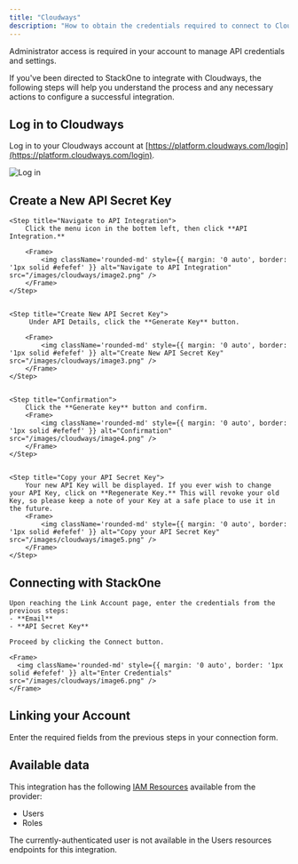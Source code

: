```yaml
---
title: "Cloudways"
description: "How to obtain the credentials required to connect to Cloudways."
---
```



<Note>
  Administrator access is required in your account to manage API credentials and settings.
</Note>

If you've been directed to StackOne to integrate with Cloudways, the following steps will help you understand the process and any necessary actions to configure a successful integration.

## Log in to Cloudways

Log in to your Cloudways account at [https://platform.cloudways.com/login](https://platform.cloudways.com/login).
<Frame>
    <img className='rounded-md' style={{ margin: '0 auto', border: '1px solid #efefef' }} alt="Log in" src="/images/cloudways/image1.png" />
</Frame>

## Create a New API Secret Key

<Steps>
    
    <Step title="Navigate to API Integration">
        Click the menu icon in the bottem left, then click **API Integration.**

        <Frame>
            <img className='rounded-md' style={{ margin: '0 auto', border: '1px solid #efefef' }} alt="Navigate to API Integration" src="/images/cloudways/image2.png" />
        </Frame>
    </Step>

    
    <Step title="Create New API Secret Key">
         Under API Details, click the **Generate Key** button.

        <Frame>
            <img className='rounded-md' style={{ margin: '0 auto', border: '1px solid #efefef' }} alt="Create New API Secret Key" src="/images/cloudways/image3.png" />
        </Frame>
    </Step>

    
    <Step title="Confirmation">
        Click the **Generate key** button and confirm.
        <Frame>
            <img className='rounded-md' style={{ margin: '0 auto', border: '1px solid #efefef' }} alt="Confirmation" src="/images/cloudways/image4.png" />
        </Frame>
    </Step>

    
    <Step title="Copy your API Secret Key">
        Your new API Key will be displayed. If you ever wish to change your API Key, click on **Regenerate Key.** This will revoke your old Key, so please keep a note of your Key at a safe place to use it in the future.
        <Frame>
            <img className='rounded-md' style={{ margin: '0 auto', border: '1px solid #efefef' }} alt="Copy your API Secret Key" src="/images/cloudways/image5.png" />
        </Frame>
    </Step>

</Steps>


## Connecting with StackOne


    Upon reaching the Link Account page, enter the credentials from the previous steps:
    - **Email**
    - **API Secret Key**

    Proceed by clicking the Connect button.

    <Frame>
      <img className='rounded-md' style={{ margin: '0 auto', border: '1px solid #efefef' }} alt="Enter Credentials" src="/images/cloudways/image6.png" />
    </Frame>



## Linking your Account

Enter the required fields from the previous steps in your connection form.

<IntegrationFooter />

## Available data

This integration has the following [IAM Resources](https://docs.stackone.com/reference/getting-started-with-your-api) available from the provider:
<ul>
  <li>Users</li>
  <li>Roles</li>
</ul>
<Info>
   The currently-authenticated user is not available in the Users resources endpoints for this integration.
</Info>

